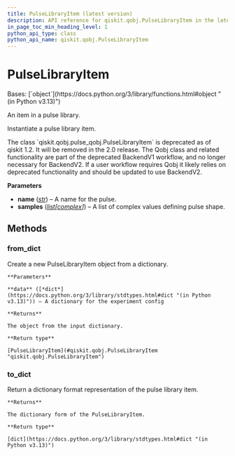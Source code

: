 ```yaml
---
title: PulseLibraryItem (latest version)
description: API reference for qiskit.qobj.PulseLibraryItem in the latest version of qiskit
in_page_toc_min_heading_level: 1
python_api_type: class
python_api_name: qiskit.qobj.PulseLibraryItem
---
```


# PulseLibraryItem

<Class id="qiskit.qobj.PulseLibraryItem" isDedicatedPage={true} github="https://github.com/Qiskit/qiskit/tree/stable/1.4/qiskit/qobj/pulse_qobj.py#L533-L588" signature="qiskit.qobj.PulseLibraryItem(name, samples)" modifiers="class">
  Bases: [`object`](https://docs.python.org/3/library/functions.html#object "(in Python v3.13)")

  An item in a pulse library.

  Instantiate a pulse library item.

  <Admonition title="Deprecated since version 1.2" type="danger">
    The class `qiskit.qobj.pulse_qobj.PulseLibraryItem` is deprecated as of qiskit 1.2. It will be removed in the 2.0 release. The Qobj class and related functionality are part of the deprecated BackendV1 workflow, and no longer necessary for BackendV2. If a user workflow requires Qobj it likely relies on deprecated functionality and should be updated to use BackendV2.
  </Admonition>

  **Parameters**

  *   **name** ([*str*](https://docs.python.org/3/library/stdtypes.html#str "(in Python v3.13)")) – A name for the pulse.
  *   **samples** ([*list*](https://docs.python.org/3/library/stdtypes.html#list "(in Python v3.13)")*\[*[*complex*](https://docs.python.org/3/library/functions.html#complex "(in Python v3.13)")*]*) – A list of complex values defining pulse shape.

  ## Methods

  ### from\_dict

  <Function id="qiskit.qobj.PulseLibraryItem.from_dict" github="https://github.com/Qiskit/qiskit/tree/stable/1.4/qiskit/qobj/pulse_qobj.py#L566-L576" signature="from_dict(data)" modifiers="classmethod">
    Create a new PulseLibraryItem object from a dictionary.

    **Parameters**

    **data** ([*dict*](https://docs.python.org/3/library/stdtypes.html#dict "(in Python v3.13)")) – A dictionary for the experiment config

    **Returns**

    The object from the input dictionary.

    **Return type**

    [PulseLibraryItem](#qiskit.qobj.PulseLibraryItem "qiskit.qobj.PulseLibraryItem")
  </Function>

  ### to\_dict

  <Function id="qiskit.qobj.PulseLibraryItem.to_dict" github="https://github.com/Qiskit/qiskit/tree/stable/1.4/qiskit/qobj/pulse_qobj.py#L558-L564" signature="to_dict()">
    Return a dictionary format representation of the pulse library item.

    **Returns**

    The dictionary form of the PulseLibraryItem.

    **Return type**

    [dict](https://docs.python.org/3/library/stdtypes.html#dict "(in Python v3.13)")
  </Function>
</Class>

